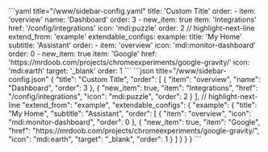 
<Tabs groupId="config">
  <TabItem value="yaml" label="YAML" default>
    ```yaml title="<config directory>/www/sidebar-config.yaml"
    title: 'Custom Title'
    order:
      - item: 'overview'
        name: 'Dashboard'
        order: 3
      - new_item: true
        item: 'Integrations'
        href: '/config/integrations'
        icon: 'mdi:puzzle'
        order: 2
    // highlight-next-line
    extend_from: 'example'
    extendable_configs:
      example:
        title: 'My Home'
        subtitle: 'Assistant'
        order:
          - item: 'overview'
            icon: 'mdi:monitor-dashboard'
            order: 0
          - new_item: true
            item: 'Google'
            href: 'https://mrdoob.com/projects/chromeexperiments/google-gravity/'
            icon: 'mdi:earth'
            target: '_blank'
            order: 1
    ```
  </TabItem>
  <TabItem value="json" label="JSON">
    ```json title="<config directory>/www/sidebar-config.json"
    {
      "title": "Custom Title",
      "order": [
        {
          "item": "overview",
          "name": "Dashboard",
          "order": 3
        },
        {
          "new_item": true,
          "item": "Integrations",
          "href": "/config/integrations",
          "icon": "mdi:puzzle",
          "order": 2
        }
      ],
      // highlight-next-line
      "extend_from": "example",
      "extendable_configs": {
        "example": {
          "title": "My Home",
          "subtitle": "Assistant",
          "order": [
            {
              "item": "overview",
              "icon": "mdi:monitor-dashboard",
              "order": 0
            },
            {
              "new_item": true,
              "item": "Google",
              "href": "https://mrdoob.com/projects/chromeexperiments/google-gravity/",
              "icon": "mdi:earth",
              "target": "_blank",
              "order": 1
            }
          ]
        }
      }
    }
    ```
  </TabItem>
</Tabs>